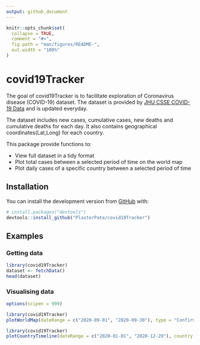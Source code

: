 ```yaml
---
output: github_document
---
```


<!-- README.md is generated from README.Rmd. Please edit that file -->

```r
knitr::opts_chunk$set(
  collapse = TRUE,
  comment = "#>",
  fig.path = "man/figures/README-",
  out.width = "100%"
)
```

# covid19Tracker

<!-- badges: start -->
<!-- badges: end -->

The goal of covid19Tracker is to facilitate exploration of Coronavirus disease (COVID-19) dataset. The dataset is provided by [JHU CSSE COVID-19 Data](https://github.com/CSSEGISandData/COVID-19) and is updated everyday.

The dataset includes new cases, cumulative cases, new deaths and cumulative deaths for each day. It also contains geographical coordinates(Lat,Long) for each country.

This package provide functions to:

+ View full dataset in a tidy format
+ Plot total cases between a selected period of time on the world map
+ Plot daily cases of a specific country between a selected period of time

## Installation

<!-- You can install the released version of covid19Tracker from [CRAN](https://CRAN.R-project.org) with: -->

<!-- ``` r -->
<!-- install.packages("covid19Tracker") -->
<!-- ``` -->

You can install the development version from [GitHub](https://github.com/) with:

``` r
# install.packages("devtools")
devtools::install_github("PlasterPate/covid19Tracker")
```
## Examples

### Getting data

```r
library(covid19Tracker)
dataset <- fetchData()
head(dataset)
```

### Visualising data
```r
options(scipen = 999)
```

```r
library(covid19Tracker)
plotWorldMap(dateRange = c("2020-09-01", "2020-09-30"), type = "Confirmed")
```

```r
library(covid19Tracker)
plotCountryTimeline(dateRange = c("2020-01-01", "2020-12-29"), country = "Iran")
```




